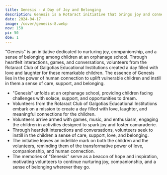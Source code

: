 ```yaml
---
title: Genesis - A Day of Joy and Belonging
description: Genesis is a Rotaract initiative that brings joy and connection to orphanage children through fun and compassion. It leaves a lasting sense of belonging for all involved.
date: 2024-04-17
image: /cover/genesis-8.webp
nov: 150
pi: 50
doe: 1
---
```


"Genesis" is an initiative dedicated to nurturing joy, companionship, and a sense of belonging among children at an orphanage school. Through heartfelt interactions, games, and conversations, volunteers from the Rotaract Club of Galgotias Educational Institutions created a day filled with love and laughter for these remarkable children. The essence of Genesis lies in the power of human connection to uplift vulnerable children and instill in them a sense of care, support, and belonging.

- "Genesis" unfolds at an orphanage school, providing children facing challenges with solace, support, and opportunities to dream.
- Volunteers from the Rotaract Club of Galgotias Educational Institutions embark on a mission to create a day filled with love, laughter, and meaningful connections for the children.
- Volunteers arrive armed with games, music, and enthusiasm, engaging the children in activities designed to spark joy and foster camaraderie.
- Through heartfelt interactions and conversations, volunteers seek to instill in the children a sense of care, support, love, and belonging.
- The initiative leaves an indelible mark on both the children and the volunteers, reminding them of the transformative power of love, companionship, and human connection.
- The memories of "Genesis" serve as a beacon of hope and inspiration, motivating volunteers to continue nurturing joy, companionship, and a sense of belonging wherever they go.
